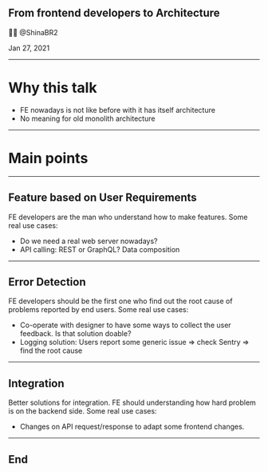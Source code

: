 
<Head>
  <title>From frontend developers to Architecture</title>
  <meta name="twitter:card" content="summary_large_image" />
  <meta name="twitter:site" content="@shinabr2" />
  <meta
    name="twitter:title"
    content="From frontend developers to Architecture"
  />
  <meta
    name="twitter:description"
    content="Frontend developers nowadays should be highly envolved into architecture"
  />
  <meta
    name="twitter:image"
    content="https://mdx-talk.developermode.com/images/mdx-talk-title-slide.png"
  />
  <meta
    property="og:title"
    content="From frontend developers to Architecture"
  />
  <meta property="og:type" content="website" />
  <meta property="og:url" content="https://mdx-talk.developermode.com/" />
  <meta
    property="og:image"
    content="https://mdx-talk.developermode.com/images/mdx-talk-title-slide.png"
  />
  <meta
    property="og:description"
    content="Frontend developers nowadays should be highly envolved into architecture"
  />
  <link rel="shortcut icon" type="image/png" href="/images/favicon.ico" />
</Head>

## From frontend developers to Architecture

👨‍💻 @ShinaBR2

Jan 27, 2021<br/>

---

# Why this talk

- FE nowadays is not like before with it has itself architecture
- No meaning for old monolith architecture

---

# Main points

---

## Feature based on User Requirements

FE developers are the man who understand how to make features. Some real use cases:

- Do we need a real web server nowadays?
- API calling: REST or GraphQL? Data composition

---

## Error Detection

FE developers should be the first one who find out the root cause of problems reported by end users. Some real use cases:

- Co-operate with designer to have some ways to collect the user feedback. Is that solution doable?
- Logging solution: Users report some generic issue => check Sentry => find the root cause

---

## Integration

Better solutions for integration. FE should understanding how hard problem is on the backend side. Some real use cases:

- Changes on API request/response to adapt some frontend changes.

---

## End
